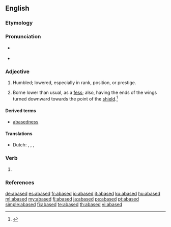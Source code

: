 ==English==

===Etymology===
{{suffix|abase|ed|lang=en}}

===Pronunciation===
* {{a|RP}} {{IPA|/əˈbeɪst/|lang=en}}
* {{a|GenAm}} {{IPA|/əˈbeɪst/|lang=en}}

===Adjective===
{{en-adj}}

# Humbled; lowered, especially in rank, position, or prestige.
# {{context|heraldry|lang=en}} Borne lower than usual, as a [[fess]]; also, having the ends of the wings turned downward towards the point of the [[shield]].<ref>{{R:MW3 1976|page=2}}</ref>

====Derived terms====
* [[abasedness]]

====Translations====
{{trans-top|humbled}}
* Dutch: {{t|nl|verlaagd}}, {{t|nl|vernederd}}, {{t|nl|gekleineerd}}, 
{{trans-bottom}}

===Verb===
{{head|en|verb form}}

# {{en-past of|abase}}

===References===
<references/>

[[de:abased]]
[[es:abased]]
[[fr:abased]]
[[io:abased]]
[[it:abased]]
[[ku:abased]]
[[hu:abased]]
[[ml:abased]]
[[my:abased]]
[[fj:abased]]
[[ja:abased]]
[[ps:abased]]
[[pt:abased]]
[[simple:abased]]
[[fi:abased]]
[[te:abased]]
[[th:abased]]
[[vi:abased]]